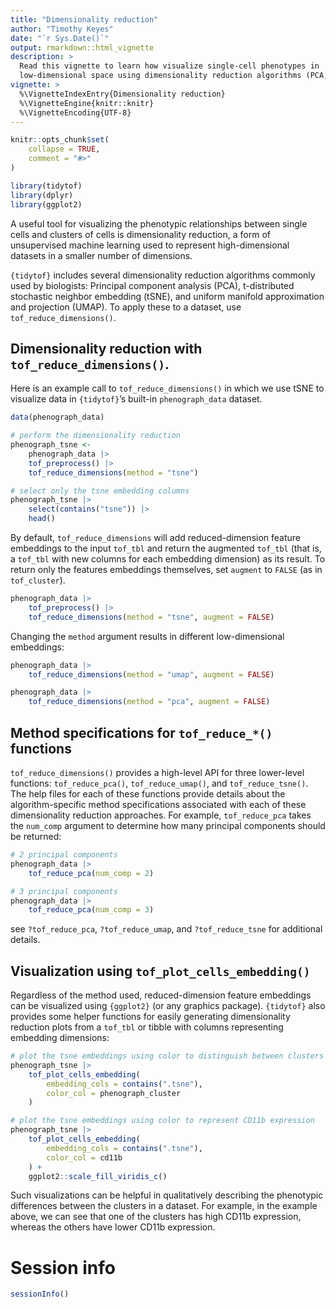 ```yaml
---
title: "Dimensionality reduction"
author: "Timothy Keyes"
date: "`r Sys.Date()`"
output: rmarkdown::html_vignette
description: > 
  Read this vignette to learn how visualize single-cell phenotypes in 
  low-dimensional space using dimensionality reduction algorithms (PCA, UMAP, tSNE)
vignette: >
  %\VignetteIndexEntry{Dimensionality reduction}
  %\VignetteEngine{knitr::knitr}
  %\VignetteEncoding{UTF-8}
---
```


```r
knitr::opts_chunk$set(
    collapse = TRUE,
    comment = "#>"
)
```

```r
library(tidytof)
library(dplyr)
library(ggplot2)
```

A useful tool for visualizing the phenotypic relationships between single cells and clusters of cells is dimensionality reduction, a form of unsupervised machine learning used to represent high-dimensional datasets in a smaller number of dimensions.

`{tidytof}` includes several dimensionality reduction algorithms commonly used by biologists: Principal component analysis (PCA), t-distributed stochastic neighbor embedding (tSNE), and uniform manifold approximation and projection (UMAP). To apply these to a dataset, use `tof_reduce_dimensions()`. 

## Dimensionality reduction with `tof_reduce_dimensions()`. 

Here is an example call to `tof_reduce_dimensions()` in which we use tSNE to visualize data in `{tidytof}`'s built-in `phenograph_data` dataset.

```r
data(phenograph_data)

# perform the dimensionality reduction
phenograph_tsne <-
    phenograph_data |>
    tof_preprocess() |>
    tof_reduce_dimensions(method = "tsne")

# select only the tsne embedding columns
phenograph_tsne |>
    select(contains("tsne")) |>
    head()
```

By default, `tof_reduce_dimensions` will add reduced-dimension feature embeddings to the input `tof_tbl` and return the augmented `tof_tbl` (that is, a `tof_tbl` with new columns for each embedding dimension) as its result. To return only the features embeddings themselves, set `augment` to `FALSE` (as in `tof_cluster`).

```r
phenograph_data |>
    tof_preprocess() |>
    tof_reduce_dimensions(method = "tsne", augment = FALSE)
```

Changing the `method` argument results in different low-dimensional embeddings: 

```r
phenograph_data |>
    tof_reduce_dimensions(method = "umap", augment = FALSE)

phenograph_data |>
    tof_reduce_dimensions(method = "pca", augment = FALSE)
```


## Method specifications for `tof_reduce_*()` functions

`tof_reduce_dimensions()` provides a high-level API for three lower-level functions: `tof_reduce_pca()`, `tof_reduce_umap()`, and `tof_reduce_tsne()`. The help files for each of these functions provide details about the algorithm-specific method specifications associated with each of these dimensionality reduction approaches. For example, `tof_reduce_pca` takes the `num_comp` argument to determine how many principal components should be returned: 

```r
# 2 principal components
phenograph_data |>
    tof_reduce_pca(num_comp = 2)
```

```r
# 3 principal components
phenograph_data |>
    tof_reduce_pca(num_comp = 3)
```

see `?tof_reduce_pca`, `?tof_reduce_umap`, and `?tof_reduce_tsne` for additional details.

## Visualization using `tof_plot_cells_embedding()`

Regardless of the method used, reduced-dimension feature embeddings can be visualized using `{ggplot2}` (or any graphics package). `{tidytof}` also provides some helper functions for easily generating dimensionality reduction plots from a `tof_tbl` or tibble with columns representing embedding dimensions:

```r
# plot the tsne embeddings using color to distinguish between clusters
phenograph_tsne |>
    tof_plot_cells_embedding(
        embedding_cols = contains(".tsne"),
        color_col = phenograph_cluster
    )

# plot the tsne embeddings using color to represent CD11b expression
phenograph_tsne |>
    tof_plot_cells_embedding(
        embedding_cols = contains(".tsne"),
        color_col = cd11b
    ) +
    ggplot2::scale_fill_viridis_c()
```

Such visualizations can be helpful in qualitatively describing the phenotypic differences between the clusters in a dataset. For example, in the example above, we can see that one of the clusters has high CD11b expression, whereas the others have lower CD11b expression.

# Session info

```r
sessionInfo()
```
